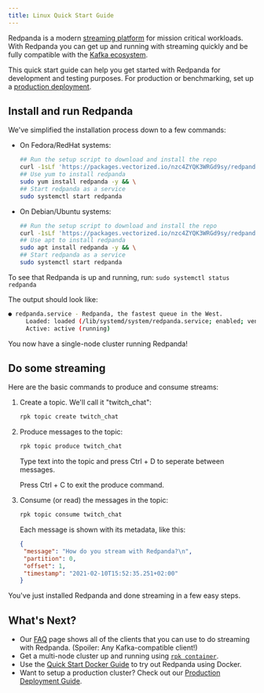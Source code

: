 ```yaml
---
title: Linux Quick Start Guide
---
```


<head>
    <meta name="title" content="Linux Quick Start Guide | Redpanda Docs"/>
    <meta name="description" content="Linux quick start guide."/>
</head>


Redpanda is a modern <a href="https://redpanda.com/blog/intelligent-data-api/" target="_self">streaming platform</a> for mission critical workloads.
With Redpanda you can get up and running with streaming quickly
and be fully compatible with the [Kafka ecosystem](https://cwiki.apache.org/confluence/display/KAFKA/Ecosystem).

This quick start guide can help you get started with Redpanda for development and testing purposes.
For production or benchmarking, set up a [production deployment](/docs/deployment/production-deployment).

## Install and run Redpanda

We've simplified the installation process down to a few commands:

- On Fedora/RedHat systems:

     ```bash
     ## Run the setup script to download and install the repo
     curl -1sLf 'https://packages.vectorized.io/nzc4ZYQK3WRGd9sy/redpanda/cfg/setup/bash.rpm.sh' | sudo -E bash && \
     ## Use yum to install redpanda
     sudo yum install redpanda -y && \
     ## Start redpanda as a service 
     sudo systemctl start redpanda
     ```

- On Debian/Ubuntu systems:

     ```bash
     ## Run the setup script to download and install the repo
     curl -1sLf 'https://packages.vectorized.io/nzc4ZYQK3WRGd9sy/redpanda/cfg/setup/bash.deb.sh' | sudo -E bash && \
     ## Use apt to install redpanda
     sudo apt install redpanda -y && \
     ## Start redpanda as a service 
     sudo systemctl start redpanda
     ```

To see that Redpanda is up and running, run: `sudo systemctl status redpanda`

The output should look like:

```bash
● redpanda.service - Redpanda, the fastest queue in the West.
     Loaded: loaded (/lib/systemd/system/redpanda.service; enabled; vendor preset: enabled)
     Active: active (running)
```

You now have a single-node cluster running Redpanda!

## Do some streaming

Here are the basic commands to produce and consume streams:

1. Create a topic. We'll call it "twitch_chat":

    ```bash
    rpk topic create twitch_chat
    ```

1. Produce messages to the topic:

    ```bash
    rpk topic produce twitch_chat
    ```

    Type text into the topic and press Ctrl + D to seperate between messages.

    Press Ctrl + C to exit the produce command.

1. Consume (or read) the messages in the topic:

    ```bash
    rpk topic consume twitch_chat
    ```
    
    Each message is shown with its metadata, like this:
    
    ```json
    {
     "message": "How do you stream with Redpanda?\n",
     "partition": 0,
     "offset": 1,
     "timestamp": "2021-02-10T15:52:35.251+02:00"
    }
    ```

You've just installed Redpanda and done streaming in a few easy steps.

## What's Next?

- Our [FAQ](/docs/reference/faq) page shows all of the clients that you can use to do streaming with Redpanda.
     (Spoiler: Any Kafka-compatible client!)
- Get a multi-node cluster up and running using [`rpk container`](/docs/deployment/guide-rpk-container).
- Use the [Quick Start Docker Guide](/docs/quickstart/quick-start-docker) to try out Redpanda using Docker.
- Want to setup a production cluster? Check out our [Production Deployment Guide](/docs/deployment/production-deployment).
